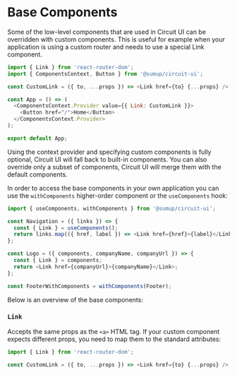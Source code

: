 
<Meta title="Advanced|Base Components" />

# Base Components

<Intro>
  Some of the low-level components that are used in Circuit UI can be overridden
  with custom components. This is useful for example when your application is
  using a custom router and needs to use a special Link component.
</Intro>

```javascript
import { Link } from 'react-router-dom';
import { ComponentsContext, Button } from '@sumup/circuit-ui';

const CustomLink = ({ to, ...props }) => <Link href={to} {...props} />;

const App = () => (
  <ComponentsContext.Provider value={{ Link: CustomLink }}>
    <Button href="/">Home</Button>
  </ComponentsContext.Provider>
);

export default App;
```

Using the context provider and specifying custom components is fully optional, Circuit UI will fall back to built-in components. You can also override only a subset of components, Circuit UI will merge them with the default components.

In order to access the base components in your own application you can use the `withComponents` higher-order component or the `useComponents` hook:

```javascript
import { useComponents, withComponents } from '@sumup/circuit-ui';

const Navigation = ({ links }) => {
  const { Link } = useComponents();
  return links.map(({ href, label }) => <Link href={href}>{label}</Link>);
};

const Logo = ({ components, companyName, companyUrl }) => {
  const { Link } = components;
  return <Link href={companyUrl}>{companyName}</Link>;
};

const FooterWithComponents = withComponents(Footer);
```

Below is an overview of the base components:

### `Link`

Accepts the same props as the `<a>` HTML tag. If your custom component expects different props, you need to map them to the standard attributes:

```javascript
import { Link } from 'react-router-dom';

const CustomLink = ({ to, ...props }) => <Link href={to} {...props} />;
```
